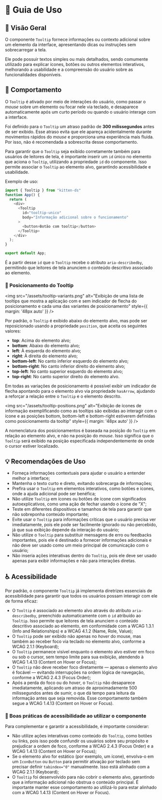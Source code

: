 
<Meta title="Componentes/Tooltip/Guia de Uso" />

# 🧭  Guia de Uso

## 📘 Visão Geral

O componente `Tooltip` fornece informações ou contexto adicional sobre um elemento da interface, apresentando dicas ou instruções sem sobrecarregar a tela.

Ele pode possuir textos simples ou mais detalhados, sendo comumente utilizado para explicar ícones, botões ou outros elementos interativos, melhorando a usabilidade e a compreensão do usuário sobre as funcionalidades disponíveis.

## 🔨 Comportamento

O `Tooltip` é ativado por meio de interações do usuário, como passar o *mouse* sobre um elemento ou focar nele via teclado, e desaparece automaticamente após um curto período ou quando o usuário interage com a interface.

Foi definido para o `Tooltip` um atraso padrão de **300 milissegundos** antes de ser exibido. Esse atraso evita que ele apareça acidentalmente durante movimentos rápidos do *mouse* e proporciona uma experiência mais fluida. Por isso, não é recomendada a sobrescrita desse comportamento.

Para garantir que o `Tooltip` seja exibido corretamente também para usuários de leitores de tela, é importante inserir um `id` único no elemento que aciona o `Tooltip`, utilizando a propriedade `id` do componente. Isso permite associar o `Tooltip` ao elemento alvo, garantindo acessibilidade e usabilidade.

Exemplo de uso:

```javascript
import { Tooltip } from "kitten-ds"
function App() {
  return (
    <div>
      <Tooltip
        id="tooltip-unico"
        body="Informação adicional sobre o funcionamento"
      >
        <button>Botão com tooltip</button>
      </Tooltip>
    </div>
  );
}

export default App;
```

É a partir desse `id` que o `Tooltip` recebe o atributo `aria-describedby`, permitindo que leitores de tela anunciem o conteúdo descritivo associado ao elemento.

### 📐 Posicionamento do Tooltip

<img src="/assets/tooltip-variants.png" alt="Exibição de uma lista de tooltips que mostra a aplicação com e sem indicador de flecha do posicionamento e cada uma das variantes de posicionamento" style={{ margin: '48px auto' }} />

Por padrão, o `Tooltip` é exibido abaixo do elemento alvo, mas pode ser reposicionado usando a propriedade `position`, que aceita os seguintes valores:

- **top**: Acima do elemento alvo;
- **bottom**: Abaixo do elemento alvo;
- **left**: À esquerda do elemento alvo;
- **right**: À direita do elemento alvo;
- **bottom-left**: No canto inferior esquerdo do elemento alvo;
- **bottom-right**: No canto inferior direito do elemento alvo;
- **top-left**: No canto superior esquerdo do elemento alvo;
- **top-right**: No canto superior direito do elemento alvo.

Em todas as variações de posicionamento é possível exibir um indicador de flecha apontando para o elemento alvo via propriedade `hasArrow`, ajudando a reforçar a relação entre o `Tooltip` e o elemento descrito.

<img src="/assets/tooltip-positions.png" alt="Exibição de ícones de informação exemplificando como as tooltips são exibidas ao interagir com o ícone e as posições bottom, bottom-left e bottom-right estiverem definidas como posicionamento da tooltip" style={{ margin: '48px auto' }} />

A nomenclatura dos posicionamentos é baseada na posição do `Tooltip` em relação ao elemento alvo, e não na posição do *mouse*. Isso significa que o `Tooltip` será exibido na posição especificada independentemente de onde o cursor estiver localizado.

## 💡 Recomendações de Uso

- Forneça informações contextuais para ajudar o usuário a entender melhor a interface;
- Mantenha o texto curto e direto, evitando sobrecarga de informações;
- Prefira usar o `Tooltip` em elementos interativos, como botões e ícones, onde a ajuda adicional pode ser benéfica;
- Não utilize `Tooltip` em ícones ou botões de ícone com significados autoexplicativos, como uma ação de fechar usando o ícone de "X";
- Teste em diferentes dispositivos e tamanhos de tela para garantir que não sobreponha conteúdo importante;
- Evite usar o `Tooltip` para informações críticas que o usuário precisa ver imediatamente, pois ele pode ser facilmente ignorado ou não percebido, já que sua exibição depende da interação do usuário;
- Não utilize o `Tooltip` para substituir mensagens de erro ou feedbacks importantes, pois ele é destinado a fornecer informações adicionais e não deve ser usado como um meio principal de comunicação com o usuário;
- Não inseria ações interativas dentro do `Tooltip`, pois ele deve ser usado apenas para exibir informações e não para interações diretas.

## ♿ Acessibilidade

Por padrão, o componente `Tooltip` já implementa diretrizes essenciais de acessibilidade para garantir que todos os usuários possam interagir com ele de forma eficaz:

- O `Tooltip` é associado ao elemento alvo através do atributo `aria-describedby`, preenchido automaticamente com o `id` atribuído ao `Tooltip`.  Isso permite que leitores de tela anunciem o conteúdo descritivo associado ao elemento, em conformidade com a <Link className="sb-unstyled text-sm" href="https://www.w3.org/WAI/WCAG21/Understanding/info-and-relationships.html" target="_blank">WCAG 1.3.1 (Info and Relationships)</Link> e a <Link className="sb-unstyled text-sm" href="https://www.w3.org/WAI/WCAG21/Understanding/name-role-value.html" target="_blank">WCAG 4.1.2 (Name, Role, Value)</Link>;
- O `Tooltip` pode ser exibido não apenas no *hover* do mouse, mas também ao receber foco via teclado no elemento alvo, conforme a <Link className="sb-unstyled text-sm" href="https://www.w3.org/WAI/WCAG21/Understanding/keyboard.html" target="_blank">WCAG 2.1.1 (Keyboard)</Link>;
- O `Tooltip` permanece visível enquanto o elemento alvo estiver em foco ou sob o cursor, sem tempo limite para sua exibição, atendendo à <Link className="sb-unstyled text-sm" href="https://www.w3.org/WAI/WCAG22/Understanding/content-on-hover-or-focus.html" target="_blank">WCAG 1.4.13 (Content on Hover or Focus)</Link>;
- O `Tooltip` não deve receber foco diretamente — apenas o elemento alvo é focável — evitando interrupções na ordem lógica de navegação, conforme a <Link className="sb-unstyled text-sm" href="https://www.w3.org/WAI/WCAG21/Understanding/focus-order.html" target="_blank">WCAG 2.4.3 (Focus Order)</Link>;
- Após a perda do foco ou do *hover*, o `Tooltip` não desaparece imediatamente, aplicando um atraso de aproximadamente 500 milissegundos antes de sumir, o que dá tempo para leitura da informação antes que seja removida. Esse comportamento também segue a <Link className="sb-unstyled text-sm" href="https://www.w3.org/WAI/WCAG22/Understanding/content-on-hover-or-focus.html" target="_blank">WCAG 1.4.13 (Content on Hover or Focus)</Link>.

### 📌 Boas práticas de acessibilidade ao utilizar o componente

Para complementar e garantir a acessibilidade, é importante considerar:

- Não utilize ações interativas como conteúdo do `Tooltip`, como botões ou links, pois isso pode confundir os usuários sobre seu propósito e prejudicar a ordem de foco, conforme a <Link className="sb-unstyled text-sm" href="https://www.w3.org/WAI/WCAG21/Understanding/focus-order.html" target="_blank">WCAG 2.4.3 (Focus Order)</Link> e a <Link className="sb-unstyled text-sm" href="https://www.w3.org/WAI/WCAG22/Understanding/content-on-hover-or-focus.html" target="_blank">WCAG 1.4.13 (Content on Hover or Focus)</Link>;
- Se o elemento alvo for estático (por exemplo, um ícone), envolva-o em um `IconButton` ou `Button` para permitir ativação por teclado sem precisar definir `tabindex="0"` manualmente. Isso está alinhado com a <Link className="sb-unstyled text-sm" href="https://www.w3.org/WAI/WCAG21/Understanding/keyboard.html" target="_blank">WCAG 2.1.1 (Keyboard)</Link>;
- O `Tooltip` foi desenvolvido para não cobrir o elemento alvo, garantindo que a informação adicional não obstrua o conteúdo principal. É importante manter esse comportamento ao utilizá-lo para estar alinhado com a <Link className="sb-unstyled text-sm" href="https://www.w3.org/WAI/WCAG22/Understanding/content-on-hover-or-focus.html" target="_blank">WCAG 1.4.13 (Content on Hover or Focus)</Link>.
